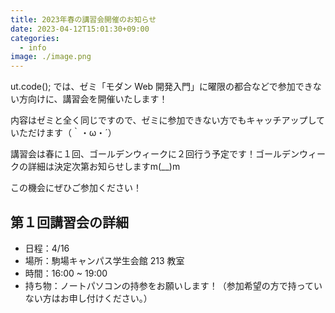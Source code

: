 ```yaml
---
title: 2023年春の講習会開催のお知らせ
date: 2023-04-12T15:01:30+09:00
categories:
  - info
image: ./image.png
---
```


ut.code(); では、ゼミ「モダン Web 開発入門」に曜限の都合などで参加できない方向けに、講習会を開催いたします！

内容はゼミと全く同じですので、ゼミに参加できない方でもキャッチアップしていただけます（｀・ω・´）

講習会は春に１回、ゴールデンウィークに２回行う予定です！ゴールデンウィークの詳細は決定次第お知らせしますm(\_\_)m

この機会にぜひご参加ください！

## 第１回講習会の詳細

- 日程：4/16
- 場所：駒場キャンパス学生会館 213 教室
- 時間：16:00 ~ 19:00
- 持ち物：ノートパソコンの持参をお願いします！（参加希望の方で持っていない方はお申し付けください。）
